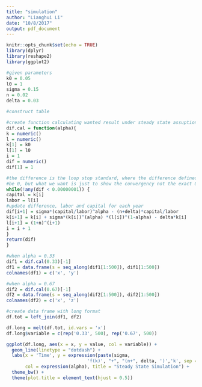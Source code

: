 ```yaml
---
title: "simulation"
author: "Lianghui Li"
date: "10/8/2017"
output: pdf_document
---
```


```r
knitr::opts_chunk$set(echo = TRUE)
library(dplyr)
library(reshape2)
library(ggplot2)
```


```r
#given parameters
k0 = 0.05
l0 = 1
sigma = 0.15
n = 0.02
delta = 0.03

```

```r
#construct table

#create function calculating wanted result under steady state assuption 
dif.cal = function(alpha){
k = numeric()
l = numeric()
k[1] = k0
l[1] = l0
i = 1
dif = numeric()
dif[1] = 1

#the difference is the loop stop standard, where the difference defined in the note should 
#be 0, but what we want is just to show the convergency not the exact 0
while(!any(dif < 0.00000001)) {
capital = k[i]
labor = l[i]
#update difference, labor and capital for each year
dif[i+1] = sigma*(capital/labor)^alpha - (n+delta)*capital/labor
k[i+1] = k[i] + sigma*(k[i])^(alpha) *(l[i])^(1-alpha) - delta*k[i]
l[i+1] = (1+n)^(i+1)
i = i + 1
}
return(dif)
}

#when alpha = 0.33
dif1 = dif.cal(0.33)[-1]
df1 = data.frame(s = seq_along(dif1[1:500]), dif1[1:500])
colnames(df1) = c('x', 'y')

#when alpha = 0.67
dif2 = dif.cal(0.67)[-1]
df2 = data.frame(s = seq_along(dif2[1:500]), dif2[1:500])
colnames(df2) = c('x', 'z')

#create data frame with long format
df.tot = left_join(df1, df2)

df.long = melt(df.tot, id.vars = 'x')
df.long$variable = c(rep('0.33', 500), rep('0.67', 500))

ggplot(df.long, aes(x = x, y = value, col = variable)) +
  geom_line(linetype = "dotdash") + 
  labs(x = 'Time', y = expression(paste(sigma,
                              'f(k)', "+", "(n+", delta, ')','k', sep = "")), 
       col = expression(alpha), title = "Steady State Simulation") +
  theme_bw() +
  theme(plot.title = element_text(hjust = 0.5))

```

